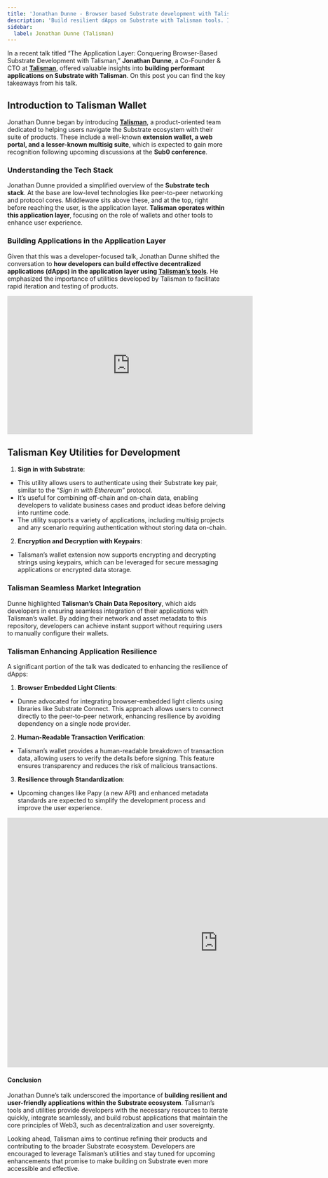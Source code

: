 ```yaml
---
title: 'Jonathan Dunne - Browser based Substrate development with Talisman'
description: 'Build resilient dApps on Substrate with Talisman tools. Insights from Jonathan Dunne on browser light clients at Sub0 2024.'
sidebar:
  label: Jonathan Dunne (Talisman)
---
```


In a recent talk titled “The Application Layer: Conquering Browser-Based Substrate Development with Talisman,” **Jonathan Dunne**, a Co-Founder &amp; CTO at [**Talisman**](https://dablock.com/dapps/talisman-wallet/), offered valuable insights into **building performant applications on Substrate with Talisman**. On this post you can find the key takeaways from his talk.

Introduction to Talisman Wallet
-------------------------------

Jonathan Dunne began by introducing **[Talisman](https://dablock.com/dapps/talisman-wallet/)**, a product-oriented team dedicated to helping users navigate the Substrate ecosystem with their suite of products. These include a well-known **extension wallet, a web portal, and a lesser-known multisig suite**, which is expected to gain more recognition following upcoming discussions at the **Sub0 conference**.

### Understanding the Tech Stack

Jonathan Dunne provided a simplified overview of the **Substrate tech stack**. At the base are low-level technologies like peer-to-peer networking and protocol cores. Middleware sits above these, and at the top, right before reaching the user, is the application layer. **Talisman operates within this application layer**, focusing on the role of wallets and other tools to enhance user experience.

### Building Applications in the Application Layer

Given that this was a developer-focused talk, Jonathan Dunne shifted the conversation to **how developers can build effective decentralized applications (dApps) in the application layer using [Talisman’s tools](https://dablock.com/dapps/talisman-wallet/)**. He emphasized the importance of utilities developed by Talisman to facilitate rapid iteration and testing of products.

<iframe allowfullscreen="allowfullscreen" frameborder="0" height="315" src="https://www.youtube.com/embed/MIJfshY60rk?si=Lv0H6JgnGAG_obZp" title="YouTube video player" width="560"></iframe>

Talisman Key Utilities for Development
--------------------------------------

1. **Sign in with Substrate**: 
  - This utility allows users to authenticate using their Substrate key pair, similar to the “*Sign in with Ethereum*” protocol.
  - It’s useful for combining off-chain and on-chain data, enabling developers to validate business cases and product ideas before delving into runtime code.
  - The utility supports a variety of applications, including multisig projects and any scenario requiring authentication without storing data on-chain.
2. **Encryption and Decryption with Keypairs**: 
  - Talisman’s wallet extension now supports encrypting and decrypting strings using keypairs, which can be leveraged for secure messaging applications or encrypted data storage.

### Talisman Seamless Market Integration

Dunne highlighted **Talisman’s Chain Data Repository**, which aids developers in ensuring seamless integration of their applications with Talisman’s wallet. By adding their network and asset metadata to this repository, developers can achieve instant support without requiring users to manually configure their wallets.

### Talisman Enhancing Application Resilience

A significant portion of the talk was dedicated to enhancing the resilience of dApps:

1. **Browser Embedded Light Clients**: 
  - Dunne advocated for integrating browser-embedded light clients using libraries like Substrate Connect. This approach allows users to connect directly to the peer-to-peer network, enhancing resilience by avoiding dependency on a single node provider.
2. **Human-Readable Transaction Verification**: 
  - Talisman’s wallet provides a human-readable breakdown of transaction data, allowing users to verify the details before signing. This feature ensures transparency and reduces the risk of malicious transactions.
3. **Resilience through Standardization**: 
  - Upcoming changes like Papy (a new API) and enhanced metadata standards are expected to simplify the development process and improve the user experience.

<iframe allowfullscreen="allowfullscreen" frameborder="0" height="569" src="https://docs.google.com/presentation/d/e/2PACX-1vTjdvrR1taDK07R1Pz0xMU5pH62htiZsYac1zyZlnyjNohS-4ITWwSGHlzDfSYuUmGLO7LA-JZ-dzbY/embed?start=false&loop=false&delayms=60000" width="960"></iframe>

#### Conclusion

Jonathan Dunne’s talk underscored the importance of **building resilient and user-friendly applications within the Substrate ecosystem**. Talisman’s tools and utilities provide developers with the necessary resources to iterate quickly, integrate seamlessly, and build robust applications that maintain the core principles of Web3, such as decentralization and user sovereignty.

Looking ahead, Talisman aims to continue refining their products and contributing to the broader Substrate ecosystem. Developers are encouraged to leverage Talisman’s utilities and stay tuned for upcoming enhancements that promise to make building on Substrate even more accessible and effective.